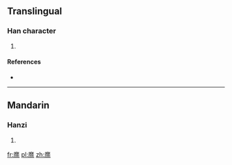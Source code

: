 ==Translingual==

===Han character===
{{Han char|rn=86|rad=火|as=19|sn=23|four=00211|canj=IYF}}

# {{defn|Han|sort=火19}}

====References====
* {{Han ref|kx=0688.080|dkj=19626|dj=1099.250|hdz=32250.110|uh=7222|ud=29218|bh=F7E6|bd=63462}}

----

==Mandarin==

===Hanzi===
{{cmn-hanzi|pin=[[mí]] ([[mi2]])|wg=mi<sup>2</sup>}}

# {{defn|lang=cmn|sort=火19}}

[[fr:爢]]
[[pl:爢]]
[[zh:爢]]